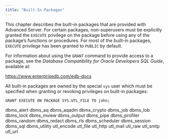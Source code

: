```yaml
---
title: "Built-In Packages"
---
```


This chapter describes the built-in packages that are provided with Advanced Server. For certain packages, non-superusers must be explicitly granted the `EXECUTE` privilege on the package before using any of the package’s functions or procedures. For most of the built-in packages, `EXECUTE` privilege has been granted to `PUBLIC` by default.

For information about using the `GRANT` command to provide access to a package, see the *Database Compatibility for Oracle Developers SQL Guide*, available at:

<https://www.enterprisedb.com/edb-docs>

All built-in packages are owned by the special `sys` user which must be specified when granting or revoking privileges on built-in packages:

``` text
GRANT EXECUTE ON PACKAGE SYS.UTL_FILE TO john;
```

<div class="toctree" maxdepth="5">

dbms\_alert dbms\_aq dbms\_aqadm dbms\_crypto dbms\_job dbms\_lob dbms\_lock dbms\_mview dbms\_output dbms\_pipe dbms\_profiler dbms\_random dbms\_redact dbms\_rls dbms\_scheduler dbms\_session dbms\_sql dbms\_utility utl\_encode utl\_file utl\_http utl\_mail utl\_raw utl\_smtp utl\_url

</div>
